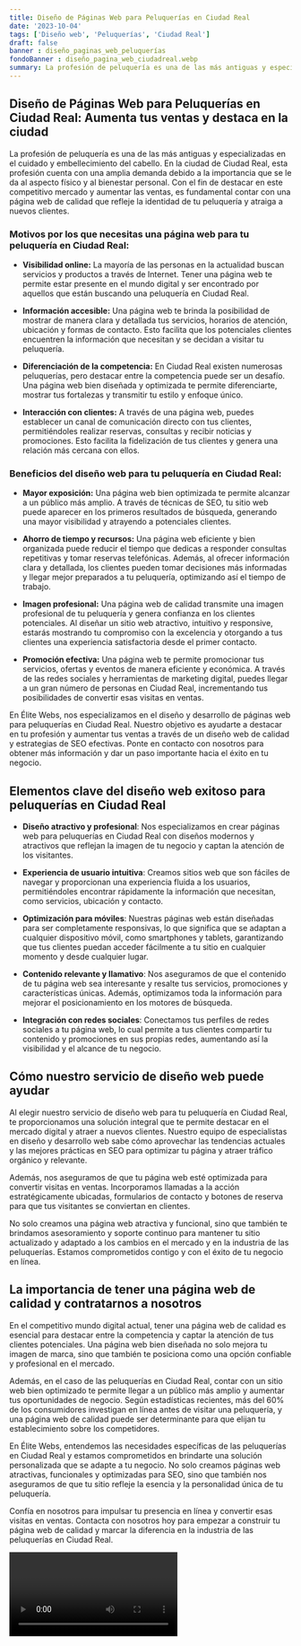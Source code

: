 ```yaml
---
title: Diseño de Páginas Web para Peluquerías en Ciudad Real
date: '2023-10-04'
tags: ['Diseño web', 'Peluquerías', 'Ciudad Real']
draft: false
banner : diseño_paginas_web_peluquerías
fondoBanner : diseño_pagina_web_ciudadreal.webp
summary: La profesión de peluquería es una de las más antiguas y especializadas en el cuidado y embellecimiento del cabello. En la ciudad de Ciudad Real, esta profesión cuenta con una amplia demanda debido a la importancia que se le da al aspecto físico y al bienestar personal. Con el fin de destacar en este competitivo mercado y aumentar las ventas, es fundamental contar con una página web de calidad que refleje la identidad de tu peluquería y atraiga a nuevos clientes.
---
```


## Diseño de Páginas Web para Peluquerías en Ciudad Real: Aumenta tus ventas y destaca en la ciudad

La profesión de peluquería es una de las más antiguas y especializadas en el cuidado y embellecimiento del cabello. En la ciudad de Ciudad Real, esta profesión cuenta con una amplia demanda debido a la importancia que se le da al aspecto físico y al bienestar personal. Con el fin de destacar en este competitivo mercado y aumentar las ventas, es fundamental contar con una página web de calidad que refleje la identidad de tu peluquería y atraiga a nuevos clientes.

### Motivos por los que necesitas una página web para tu peluquería en Ciudad Real:

- **Visibilidad online:** La mayoría de las personas en la actualidad buscan servicios y productos a través de Internet. Tener una página web te permite estar presente en el mundo digital y ser encontrado por aquellos que están buscando una peluquería en Ciudad Real.

- **Información accesible:** Una página web te brinda la posibilidad de mostrar de manera clara y detallada tus servicios, horarios de atención, ubicación y formas de contacto. Esto facilita que los potenciales clientes encuentren la información que necesitan y se decidan a visitar tu peluquería.

- **Diferenciación de la competencia:** En Ciudad Real existen numerosas peluquerías, pero destacar entre la competencia puede ser un desafío. Una página web bien diseñada y optimizada te permite diferenciarte, mostrar tus fortalezas y transmitir tu estilo y enfoque único.

- **Interacción con clientes:** A través de una página web, puedes establecer un canal de comunicación directo con tus clientes, permitiéndoles realizar reservas, consultas y recibir noticias y promociones. Esto facilita la fidelización de tus clientes y genera una relación más cercana con ellos.

### Beneficios del diseño web para tu peluquería en Ciudad Real:

- **Mayor exposición:** Una página web bien optimizada te permite alcanzar a un público más amplio. A través de técnicas de SEO, tu sitio web puede aparecer en los primeros resultados de búsqueda, generando una mayor visibilidad y atrayendo a potenciales clientes.

- **Ahorro de tiempo y recursos:** Una página web eficiente y bien organizada puede reducir el tiempo que dedicas a responder consultas repetitivas y tomar reservas telefónicas. Además, al ofrecer información clara y detallada, los clientes pueden tomar decisiones más informadas y llegar mejor preparados a tu peluquería, optimizando así el tiempo de trabajo.

- **Imagen profesional:** Una página web de calidad transmite una imagen profesional de tu peluquería y genera confianza en los clientes potenciales. Al diseñar un sitio web atractivo, intuitivo y responsive, estarás mostrando tu compromiso con la excelencia y otorgando a tus clientes una experiencia satisfactoria desde el primer contacto.

- **Promoción efectiva:** Una página web te permite promocionar tus servicios, ofertas y eventos de manera eficiente y económica. A través de las redes sociales y herramientas de marketing digital, puedes llegar a un gran número de personas en Ciudad Real, incrementando tus posibilidades de convertir esas visitas en ventas.

En Élite Webs, nos especializamos en el diseño y desarrollo de páginas web para peluquerías en Ciudad Real. Nuestro objetivo es ayudarte a destacar en tu profesión y aumentar tus ventas a través de un diseño web de calidad y estrategias de SEO efectivas. Ponte en contacto con nosotros para obtener más información y dar un paso importante hacia el éxito en tu negocio.

<GifSeo />

<Cta />

## Elementos clave del diseño web exitoso para peluquerías en Ciudad Real

- **Diseño atractivo y profesional**: Nos especializamos en crear páginas web para peluquerías en Ciudad Real con diseños modernos y atractivos que reflejan la imagen de tu negocio y captan la atención de los visitantes.

- **Experiencia de usuario intuitiva**: Creamos sitios web que son fáciles de navegar y proporcionan una experiencia fluida a los usuarios, permitiéndoles encontrar rápidamente la información que necesitan, como servicios, ubicación y contacto.

- **Optimización para móviles**: Nuestras páginas web están diseñadas para ser completamente responsivas, lo que significa que se adaptan a cualquier dispositivo móvil, como smartphones y tablets, garantizando que tus clientes puedan acceder fácilmente a tu sitio en cualquier momento y desde cualquier lugar.

- **Contenido relevante y llamativo**: Nos aseguramos de que el contenido de tu página web sea interesante y resalte tus servicios, promociones y características únicas. Además, optimizamos toda la información para mejorar el posicionamiento en los motores de búsqueda.

- **Integración con redes sociales**: Conectamos tus perfiles de redes sociales a tu página web, lo cual permite a tus clientes compartir tu contenido y promociones en sus propias redes, aumentando así la visibilidad y el alcance de tu negocio.

## Cómo nuestro servicio de diseño web puede ayudar

Al elegir nuestro servicio de diseño web para tu peluquería en Ciudad Real, te proporcionamos una solución integral que te permite destacar en el mercado digital y atraer a nuevos clientes. Nuestro equipo de especialistas en diseño y desarrollo web sabe cómo aprovechar las tendencias actuales y las mejores prácticas en SEO para optimizar tu página y atraer tráfico orgánico y relevante.

Además, nos aseguramos de que tu página web esté optimizada para convertir visitas en ventas. Incorporamos llamadas a la acción estratégicamente ubicadas, formularios de contacto y botones de reserva para que tus visitantes se conviertan en clientes.

No solo creamos una página web atractiva y funcional, sino que también te brindamos asesoramiento y soporte continuo para mantener tu sitio actualizado y adaptado a los cambios en el mercado y en la industria de las peluquerías. Estamos comprometidos contigo y con el éxito de tu negocio en línea.

## La importancia de tener una página web de calidad y contratarnos a nosotros

En el competitivo mundo digital actual, tener una página web de calidad es esencial para destacar entre la competencia y captar la atención de tus clientes potenciales. Una página web bien diseñada no solo mejora tu imagen de marca, sino que también te posiciona como una opción confiable y profesional en el mercado.

Además, en el caso de las peluquerías en Ciudad Real, contar con un sitio web bien optimizado te permite llegar a un público más amplio y aumentar tus oportunidades de negocio. Según estadísticas recientes, más del 60% de los consumidores investigan en línea antes de visitar una peluquería, y una página web de calidad puede ser determinante para que elijan tu establecimiento sobre los competidores.

En Élite Webs, entendemos las necesidades específicas de las peluquerías en Ciudad Real y estamos comprometidos en brindarte una solución personalizada que se adapte a tu negocio. No solo creamos páginas web atractivas, funcionales y optimizadas para SEO, sino que también nos aseguramos de que tu sitio refleje la esencia y la personalidad única de tu peluquería.

Confía en nosotros para impulsar tu presencia en línea y convertir esas visitas en ventas. Contacta con nosotros hoy para empezar a construir tu página web de calidad y marcar la diferencia en la industria de las peluquerías en Ciudad Real.

<Video />

<CtaBot job='Peluquerías' city='Ciudad Real'/>

<Gmaps query='Ciudad Real+españa+maps' />